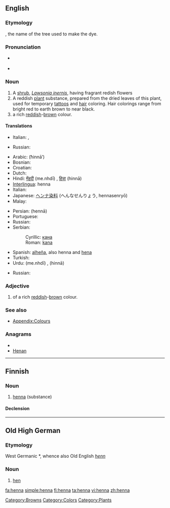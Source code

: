 {{wikipedia}}
{{also|Henna}}
==English==

===Etymology===
{{etyl|ar}} {{term|حناء|sc=Arab|tr=ħinnā’}}, the name of the tree used to make the dye.

===Pronunciation===
* {{a|UK}} {{IPA|/hɛnə/}}
* {{rhymes|ɛnə}}

===Noun===
{{en-noun}}

# A [[shrub]], ''[[Lawsonia inernis]]'', having fragrant redish flowers
# A reddish [[plant]] substance, prepared from the dried leaves of this plant, used for temporary [[tattoo]]s and [[hair]] coloring. Hair colorings range from bright red to earth brown to near black.
#  a rich [[red]]dish-[[brown]] colour.
#: {{colour panel|882D17}}

====Translations====
{{trans-top|shrub}}
* Italian: {{t-|it|alcanna|f}}, {{t-|it|henné|m}}
{{trans-mid}}
* Russian: {{t+|ru|хна|f|tr=xna}}
{{trans-bottom}}

{{trans-top|dye}}
* Arabic: {{Arab|[[حناء|حِنّاء]]}} (ħinnā’)
* Bosnian: {{t-|bs|kana|f}}
* Croatian: {{t-|hr|kana|f}}
* Dutch: {{t-|nl|henna}}
* Hindi: [[मेंहदी]] (me.nhdī) {{f}}, [[हिन्ना]] (hinnā) {{f}}
* [[Interlingua]]: henna
* Italian: {{t-|it|henné|m}}
* Japanese: [[ヘンナ]][[染料]] (へんなせんりょう, hennasenryō)
* Malay: {{t-|ms|inai|xs=Malay}}
{{trans-mid}}
* Persian: {{fa-Arab|[[حنا]]}} (hennā)
* Portuguese: {{t+|pt|hena}}
* Russian: {{t+|ru|хна|f|tr=xna}}
* Serbian:
*: Cyrillic: [[кана]] {{f}}
*: Roman: [[kana]] {{f}}
* Spanish: [[alheña]], also henna and [[hena]]
* Turkish: {{t+|tr|kına}}
* Urdu: {{ur-Arab|[[مینہدی]]}} (me.nhdī) {{f}}, {{ur-Arab|[[حنا]]}} (hinnā) {{f}}
{{trans-bottom}}

{{trans-top|colour}}
* Russian: {{t+|ru|хна|f|tr=xna}}
{{trans-mid}}
{{trans-bottom}}

===Adjective===
{{en-adj|-}}

#  of a rich [[red]]dish-[[brow]]n colour.

===See also===
* [[Appendix:Colours]]

===Anagrams===
* {{alphagram|aehnn}}
* [[Henan#English|Henan]]

[[Category:Browns]]
[[Category:Colors]]
[[Category:Plants]]

----

==Finnish==

===Noun===
{{infl|fi|noun}}

# [[#English|henna]] (substance)

====Declension====
{{fi-decl-kala|henn}}

----

==Old High German==

===Etymology===
West Germanic *{{term||hannja}}, whence also Old English ''[[henn]]''

===Noun===
{{goh-noun|g=f}}

# [[hen]]

[[fa:henna]]
[[simple:henna]]
[[fi:henna]]
[[ta:henna]]
[[vi:henna]]
[[zh:henna]]